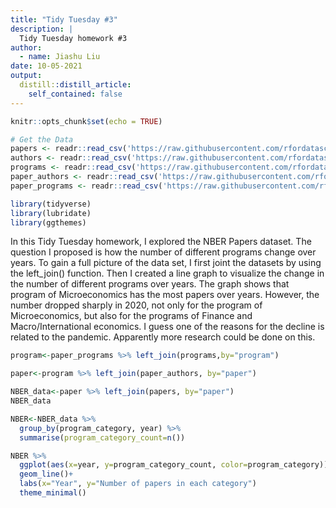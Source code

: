 ```yaml
---
title: "Tidy Tuesday #3"
description: |
  Tidy Tuesday homework #3
author:
  - name: Jiashu Liu
date: 10-05-2021
output:
  distill::distill_article:
    self_contained: false
---
```


```r
knitr::opts_chunk$set(echo = TRUE)
```

```r
# Get the Data
papers <- readr::read_csv('https://raw.githubusercontent.com/rfordatascience/tidytuesday/master/data/2021/2021-09-28/papers.csv')
authors <- readr::read_csv('https://raw.githubusercontent.com/rfordatascience/tidytuesday/master/data/2021/2021-09-28/authors.csv')
programs <- readr::read_csv('https://raw.githubusercontent.com/rfordatascience/tidytuesday/master/data/2021/2021-09-28/programs.csv')
paper_authors <- readr::read_csv('https://raw.githubusercontent.com/rfordatascience/tidytuesday/master/data/2021/2021-09-28/paper_authors.csv')
paper_programs <- readr::read_csv('https://raw.githubusercontent.com/rfordatascience/tidytuesday/master/data/2021/2021-09-28/paper_programs.csv')
```

```r
library(tidyverse)    
library(lubridate)
library(ggthemes)  
```
In this Tidy Tuesday homework, I explored the NBER Papers dataset. The question I proposed is how the number of different programs change over years. To gain a full picture of the data set, I first joint the datasets by using the left_join() function. Then I created a line graph to visualize the change in the number of different programs over years. The graph shows that program of Microeconomics has the most papers over years. However, the number dropped sharply in 2020, not only for the program of Microeconomics, but also for the programs of Finance and Macro/International economics. I guess one of the reasons for the decline is related to the pandemic. Apparently more research could be done on this. 

```r
program<-paper_programs %>% left_join(programs,by="program")
```

```r
paper<-program %>% left_join(paper_authors, by="paper")
```

```r
NBER_data<-paper %>% left_join(papers, by="paper")
NBER_data
```
```r
NBER<-NBER_data %>% 
  group_by(program_category, year) %>% 
  summarise(program_category_count=n()) 
```
```r
NBER %>% 
  ggplot(aes(x=year, y=program_category_count, color=program_category))+
  geom_line()+
  labs(x="Year", y="Number of papers in each category")
  theme_minimal()
```
